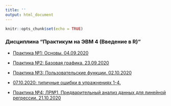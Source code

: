 ```yaml
---
title: ''
output: html_document
---
```


```r
knitr::opts_chunk$set(echo = TRUE)

```


### Дисциплина “Практикум на ЭВМ 4 (Введение в R)”    

* [Практика №1: Основы. 04.09.2020](https://aksyuk.github.io/xaringan_gh/slides/R_practice/slides_practice_01_pmi.html)   

* [Практика №2: Базовая графика. 23.09.2020](https://aksyuk.github.io/xaringan_gh/slides/R_practice/slides_practice_02_pmi.html)   


* [Практика №3: Пользовательские функции. 02.10.2020](https://aksyuk.github.io/xaringan_gh/slides/R_practice/slides_practice_03_pmi.html)   


* [07.10.2020: типичные ошибки в упражнениях 1-4.](https://aksyuk.github.io/xaringan_gh/slides/R_practice/slides_excersises_01_pmi.html)   


* [Практика №4: ЛР№1, Предварительный анализ данных для линейной регрессии. 21.10.2020](https://aksyuk.github.io/xaringan_gh/slides/R_practice/slides_practice_04_pmi.html)   

